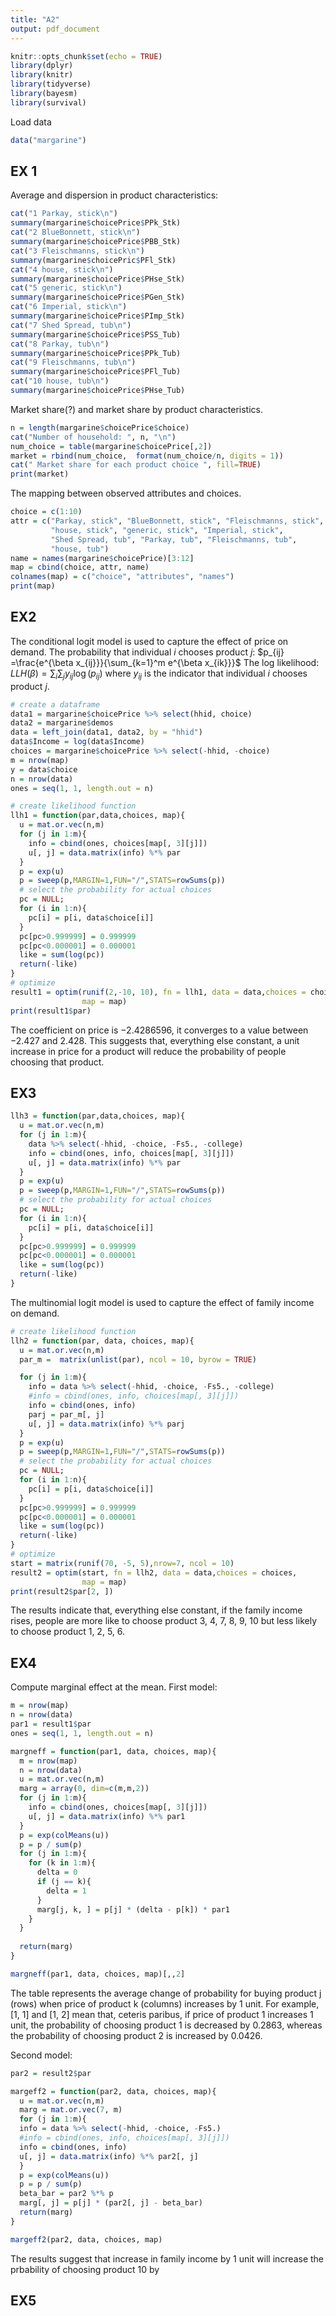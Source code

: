 ```yaml
---
title: "A2"
output: pdf_document
---
```


```r
knitr::opts_chunk$set(echo = TRUE)
library(dplyr)
library(knitr)
library(tidyverse)
library(bayesm)
library(survival)
```
Load data
```r
data("margarine")
```
## EX 1
Average and dispersion in product characteristics:
```r
cat("1 Parkay, stick\n")
summary(margarine$choicePrice$PPk_Stk)
cat("2 BlueBonnett, stick\n")
summary(margarine$choicePrice$PBB_Stk)
cat("3 Fleischmanns, stick\n")
summary(margarine$choicePric$PFl_Stk)
cat("4 house, stick\n")
summary(margarine$choicePrice$PHse_Stk)
cat("5 generic, stick\n")
summary(margarine$choicePrice$PGen_Stk)
cat("6 Imperial, stick\n")
summary(margarine$choicePrice$PImp_Stk)
cat("7 Shed Spread, tub\n")
summary(margarine$choicePrice$PSS_Tub)
cat("8 Parkay, tub\n")
summary(margarine$choicePrice$PPk_Tub)
cat("9 Fleischmanns, tub\n")
summary(margarine$choicePrice$PFl_Tub)
cat("10 house, tub\n")
summary(margarine$choicePrice$PHse_Tub)
```
Market share(?) and market share by product characteristics.
```r
n = length(margarine$choicePrice$choice)
cat("Number of household: ", n, "\n")
num_choice = table(margarine$choicePrice[,2])
market = rbind(num_choice,  format(num_choice/n, digits = 1))
cat(" Market share for each product choice ", fill=TRUE)
print(market)
```
The mapping between observed attributes and choices.
```r
choice = c(1:10)
attr = c("Parkay, stick", "BlueBonnett, stick", "Fleischmanns, stick", 
         "house, stick", "generic, stick", "Imperial, stick", 
         "Shed Spread, tub", "Parkay, tub", "Fleischmanns, tub",
         "house, tub")
name = names(margarine$choicePrice)[3:12]
map = cbind(choice, attr, name)
colnames(map) = c("choice", "attributes", "names")
print(map)
```
## EX2
The conditional logit model is used to capture the effect of price on demand.
The probability that individual $i$ chooses product $j$: 
$p_{ij} =\frac{e^{\beta x_{ij}}}{\sum_{k=1}^m e^{\beta x_{ik}}}$
The log likelihood:
$LLH(\beta) = \sum_i\sum_j y_{ij}\log(p_{ij})$
where $y_{ij}$ is the indicator that individual $i$ chooses product $j$.
```r
# create a dataframe
data1 = margarine$choicePrice %>% select(hhid, choice)
data2 = margarine$demos
data = left_join(data1, data2, by = "hhid")
data$Income = log(data$Income)
choices = margarine$choicePrice %>% select(-hhid, -choice)
m = nrow(map)
y = data$choice
n = nrow(data)
ones = seq(1, 1, length.out = n)

# create likelihood function
llh1 = function(par,data,choices, map){
  u = mat.or.vec(n,m)
  for (j in 1:m){
    info = cbind(ones, choices[map[, 3][j]])
    u[, j] = data.matrix(info) %*% par
  }
  p = exp(u)
  p = sweep(p,MARGIN=1,FUN="/",STATS=rowSums(p))     
  # select the probability for actual choices
  pc = NULL;
  for (i in 1:n){
    pc[i] = p[i, data$choice[i]]
  }
  pc[pc>0.999999] = 0.999999
  pc[pc<0.000001] = 0.000001
  like = sum(log(pc))
  return(-like)
}
# optimize 
result1 = optim(runif(2,-10, 10), fn = llh1, data = data,choices = choices,
                map = map)
print(result1$par)
```
The coefficient on price is $-2.4286596$, it converges to a value between $-2.427$
and $2.428$. This suggests that, everything else constant, a unit increase in
price for a product will reduce the probability of people choosing that product.

## EX3

```r
llh3 = function(par,data,choices, map){
  u = mat.or.vec(n,m)
  for (j in 1:m){
    data %>% select(-hhid, -choice, -Fs5., -college)
    info = cbind(ones, info, choices[map[, 3][j]])
    u[, j] = data.matrix(info) %*% par
  }
  p = exp(u)
  p = sweep(p,MARGIN=1,FUN="/",STATS=rowSums(p))     
  # select the probability for actual choices
  pc = NULL;
  for (i in 1:n){
    pc[i] = p[i, data$choice[i]]
  }
  pc[pc>0.999999] = 0.999999
  pc[pc<0.000001] = 0.000001
  like = sum(log(pc))
  return(-like)
}


```


The multinomial logit model is used to capture the effect of family income 
on demand.
```r
# create likelihood function
llh2 = function(par, data, choices, map){
  u = mat.or.vec(n,m)
  par_m =  matrix(unlist(par), ncol = 10, byrow = TRUE)

  for (j in 1:m){
    info = data %>% select(-hhid, -choice, -Fs5., -college) 
    #info = cbind(ones, info, choices[map[, 3][j]])
    info = cbind(ones, info)
    parj = par_m[, j]
    u[, j] = data.matrix(info) %*% parj
  }
  p = exp(u)
  p = sweep(p,MARGIN=1,FUN="/",STATS=rowSums(p))     
  # select the probability for actual choices
  pc = NULL;
  for (i in 1:n){
    pc[i] = p[i, data$choice[i]]
  }
  pc[pc>0.999999] = 0.999999
  pc[pc<0.000001] = 0.000001
  like = sum(log(pc))
  return(-like)
}
# optimize
start = matrix(runif(70, -5, 5),nrow=7, ncol = 10)
result2 = optim(start, fn = llh2, data = data,choices = choices,
                map = map)
print(result2$par[2, ])

```
The results indicate that, everything else constant, if the family income rises, 
people are more like to choose product 3, 4, 7, 8, 9, 10 but less likely to 
choose product 1, 2, 5, 6.

## EX4
Compute marginal effect at the mean.
First model:
```r
m = nrow(map)
n = nrow(data)
par1 = result1$par
ones = seq(1, 1, length.out = n)

margneff = function(par1, data, choices, map){
  m = nrow(map)
  n = nrow(data)
  u = mat.or.vec(n,m)
  marg = array(0, dim=c(m,m,2))
  for (j in 1:m){
    info = cbind(ones, choices[map[, 3][j]])
    u[, j] = data.matrix(info) %*% par1
  }
  p = exp(colMeans(u))
  p = p / sum(p)    
  for (j in 1:m){
    for (k in 1:m){
      delta = 0
      if (j == k){
        delta = 1
      }
      marg[j, k, ] = p[j] * (delta - p[k]) * par1
    }
  }
  
  return(marg)
}

margneff(par1, data, choices, map)[,,2]

```
The table represents the average change of probability for buying product 
j (rows) when price of product k (columns) increases by 1 unit.
For example, [1, 1] and [1, 2] mean that, ceteris paribus, if price of 
product 1 increases 1 unit, the probability of choosing product 1 is decreased by $0.2863$, 
whereas the probability of choosing product 2 is increased by $0.0426$.


Second model:
```r
par2 = result2$par

margeff2 = function(par2, data, choices, map){
  u = mat.or.vec(n,m)
  marg = mat.or.vec(7, m)
  for (j in 1:m){
  info = data %>% select(-hhid, -choice, -Fs5.) 
  #info = cbind(ones, info, choices[map[, 3][j]])
  info = cbind(ones, info)
  u[, j] = data.matrix(info) %*% par2[, j]
  }
  p = exp(colMeans(u))
  p = p / sum(p) 
  beta_bar = par2 %*% p
  marg[, j] = p[j] * (par2[, j] - beta_bar)
  return(marg)
}

margeff2(par2, data, choices, map)

```
The results suggest that increase in family income by 1 unit will increase the
prbability of choosing product 10 by 

## EX5


